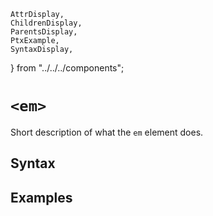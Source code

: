     AttrDisplay,
    ChildrenDisplay,
    ParentsDisplay,
    PtxExample,
    SyntaxDisplay,
} from "../../../components";

# `<em>`

Short description of what the `em` element does.

## Syntax

<SyntaxDisplay name="em" />

## Examples

    